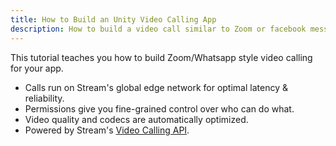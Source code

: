 ```yaml
---
title: How to Build an Unity Video Calling App
description: How to build a video call similar to Zoom or facebook messenger
---
```



This tutorial teaches you how to build Zoom/Whatsapp style video calling for your app.

* Calls run on Stream's global edge network for optimal latency & reliability.
* Permissions give you fine-grained control over who can do what.
* Video quality and codecs are automatically optimized.
* Powered by Stream's [Video Calling API](https://getstream.io/video/).

